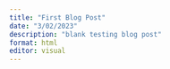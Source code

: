 ```yaml
---
title: "First Blog Post"
date: "3/02/2023"
description: "blank testing blog post"
format: html
editor: visual
---
```

